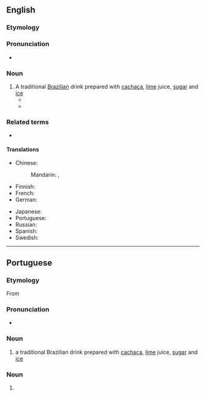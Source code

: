 {{also|Caipirinha}}
==English==
{{wikipedia}}

===Etymology===
{{borrowing|en|pt|caipirinha}}

===Pronunciation===
* {{IPA|/ˌkaɪ.pɪˈɹiː.njə/|lang=en}}

===Noun===
{{en-noun}}

# A traditional [[Brazilian]] drink prepared with [[cachaça]], [[lime]] juice, [[sugar]] and [[ice]]
#* {{quote-journal|date=September 20, 2007|author=Eric Wilson|title=Blame It on Rio and Gisele|work=New York Times|url=http://www.nytimes.com/2007/09/20/fashion/shows/20ROW.html
|passage=They thought of, I don’t know, monkeys and '''caipirinhas''' and samba.”}}
#* {{quote-video||date=Aug 7 2016|{{w|John Oliver}}|{{w|Last Week Tonight with John Oliver}}|3|20|episode=Journalism|network=HBO||Oh, no! Oh, no! Aunt Hoda got into the '''caipirinha''' supply. Everybody, watch yourself, she gets grabby.}}

===Related terms===
* {{l|en|caipiroska}}

====Translations====
{{trans-top|a traditional Brazilian drink}}
* Chinese:
*: Mandarin: {{t|cmn|凱匹林納雞尾酒|sc=Hani}}, {{t|cmn|凯匹林纳鸡尾酒|tr=kǎipǐlínnà jīwěijiǔ|sc=Hani}}
* Finnish: {{t|fi|caipirinha}}
* French: {{t+|fr|caïpirinha|f}}
* German: {{t+|de|Caipirinha|m}}
{{trans-mid}}
* Japanese: {{t-needed|ja}}
* Portuguese: {{t+|pt|caipirinha|f}}
* Russian: {{t+|ru|кайпири́нья|f}}
* Spanish: {{t|es|caipiriña|f}}
* Swedish: {{t|sv|caipirinha}}
{{trans-bottom}}

----

==Portuguese==

===Etymology===
From {{suffix|caipira|inha|gloss1=hillbilly|lang=pt}}

===Pronunciation===
* {{IPA|/kaj.pi.ˈɾi.ɲɐ/|lang=pt}}

===Noun===
{{pt-noun|f}}

# a traditional Brazilian drink prepared with [[cachaça]], [[lime]] juice, [[sugar]] and [[ice]]

===Noun===
{{pt-noun|m-f}}

# {{diminutive of|caipira|lang=pt}}